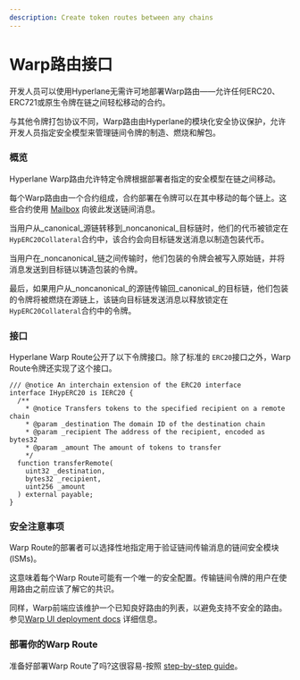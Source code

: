 ```yaml
---
description: Create token routes between any chains
---
```


# Warp路由接口

开发人员可以使用Hyperlane无需许可地部署Warp路由——允许任何ERC20、ERC721或原生令牌在链之间轻松移动的合约。

与其他令牌打包协议不同，Warp路由由Hyperlane的模块化安全协议保护，允许开发人员指定安全模型来管理链间令牌的制造、燃烧和解包。

### 概览

Hyperlane Warp路由允许特定令牌根据部署者指定的安全模型在链之间移动。

每个Warp路由由一个合约组成，合约部署在令牌可以在其中移动的每个链上。这些合约使用 [Mailbox](../messaging/messaging-interface.mdx) 向彼此发送链间消息。

当用户从_canonical_源链转移到_noncanonical_目标链时，他们的代币被锁定在`HypERC20Collateral`合约中，该合约会向目标链发送消息以制造包装代币。

当用户在_noncanonical_链之间传输时，他们包装的令牌会被写入原始链，并将消息发送到目标链以铸造包装的令牌。

最后，如果用户从_noncanonical_的源链传输回_canonical_的目标链，他们包装的令牌将被燃烧在源链上，该链向目标链发送消息以释放锁定在`HypERC20Collateral`合约中的令牌。

### 接口

Hyperlane Warp Route公开了以下令牌接口。除了标准的 `ERC20`接口之外，Warp Route令牌还实现了这个接口。

```solidity
/// @notice An interchain extension of the ERC20 interface
interface IHypERC20 is IERC20 {
  /**
    * @notice Transfers tokens to the specified recipient on a remote chain
    * @param _destination The domain ID of the destination chain
    * @param _recipient The address of the recipient, encoded as bytes32
    * @param _amount The amount of tokens to transfer
    */
  function transferRemote(
    uint32 _destination,
    bytes32 _recipient,
    uint256 _amount
  ) external payable;
}
```

### 安全注意事项

Warp Route的部署者可以选择性地指定用于验证链间传输消息的链间安全模块(ISMs)。

这意味着每个Warp Route可能有一个唯一的安全配置。传输链间令牌的用户在使用路由之前应该了解它的共识。

同样，Warp前端应该维护一个已知良好路由的列表，以避免支持不安全的路由。参见[Warp UI deployment docs](../../guides/deploy-warp-route-UI.mdx) 详细信息。

### 部署你的Warp Route

准备好部署Warp Route了吗?这很容易-按照 [step-by-step guide](../../guides/deploy-warp-route.mdx)。
